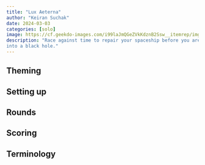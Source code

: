 ```yaml
---
title: "Lux Aeterna"
author: "Keiran Suchak"
date: 2024-03-03
categories: [solo]
image: https://cf.geekdo-images.com/i99laJmQGeZVkKdznB2Ssw__itemrep/img/QBCHYdIW-q2eUV69xqkjC0SV8AE=/fit-in/246x300/filters:strip_icc()/pic6314128.jpg
description: "Race against time to repair your spaceship before you are sucked
into a black hole."
---
```


## Theming

## Setting up

## Rounds

## Scoring

## Terminology


